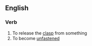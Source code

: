 ==English==
===Verb===
{{en-verb}}
# To release the [[clasp]] from something
# To become [[unfastened]]